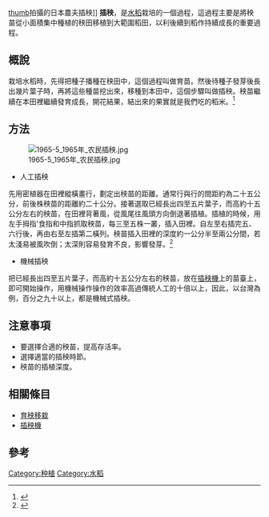 {{multiple issues|
{{expand|time=2015-01-23T02:22:25+00:00}}
{{howto|time=2015-01-23T02:22:25+00:00}}
{{inappropriate tone|time=2015-01-23T02:22:25+00:00}}
{{lead section|time=2015-01-23T02:22:25+00:00}}

}}
[[image:Kusakabe_Kimbei_141_Planting_Rice.JPG|thumb]]拍攝的日本農夫插秧]]
'''插秧'''，是[[水稻|水稻]]栽培的一個過程，這過程主要是將秧苗從小面積集中種植的秧田移植到大範圍稻田，以利後續到稻作持續成長的重要過程。

==概說==
栽培水稻時，先得把種子播種在秧田中，這個過程叫做育苗。然後待種子發芽後長出幾片葉子時，再將這些種苗挖出來，移種到本田中，這個步驟叫做插秧。秧苗繼續在本田裡繼續發育成長，開花結果，結出來的果實就是我們吃的稻米。<ref>{{Cite web |url=http://library.taiwanschoolnet.org/cyberfair2003/C0334950068/ricegrow/b/p4.htm |title=稻米的栽培過程 |access-date=2015-01-26 |archive-date=2016-03-05 |archive-url=https://web.archive.org/web/20160305101057/http://library.taiwanschoolnet.org/cyberfair2003/C0334950068/ricegrow/b/p4.htm |dead-url=no }}</ref>

==方法==
[[File:1965-5_1965年_农民插秧.jpg|thumb]]
*人工插秧
先用密植器在田裡縱橫畫行，劃定出秧苗的距離。通常行與行的間距約為二十五公分，前後株秧苗的距離約二十公分。接著選取已經長出四至五片葉子，而高約十五公分左右的秧苗，在田裡背著風，從風尾往風頭方向倒退著插植。插植的時候，用左手拇指'食指和中指抓取秧苗，每三至五株一叢，插入田裡。自左至右插完五、六行後，再由右至左插第二橫列。秧苗插入田裡的深度約一公分半至兩公分間，若太淺易被風吹倒；太深則容易發育不良，影響發芽。<ref>{{Cite web |url=http://www.shes.cy.edu.tw/rice/rice1.htm |title=稻米栽培 |access-date=2015-01-26 |archive-date=2019-12-10 |archive-url=https://web.archive.org/web/20191210202930/http://www.shes.cy.edu.tw/rice/rice1.htm |dead-url=no }}</ref>
*機械插秧
把已經長出四至五片葉子，而高約十五公分左右的秧苗，放在[[插秧機|插秧機]]上的苗臺上，即可開始操作，用機械操作操作的效率高過傳統人工的十倍以上，因此，以台灣為例，百分之九十以上，都是機械式插秧。

==注意事項==
*要選擇合適的秧苗，提高存活率。
*選擇適當的插秧時節。
*秧苗的插植深度。

==相關條目==
*[[育秧移栽|育秧移栽]]
*[[插秧機|插秧機]]
==參考==
{{Reflist|2}}
[[Category:种植|Category:种植]]
[[Category:水稻|Category:水稻]]